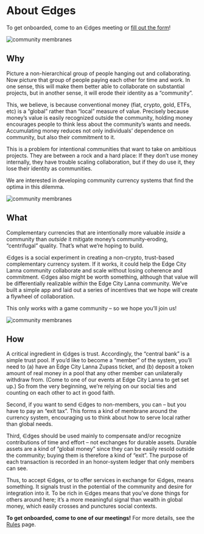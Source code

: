 # About ∈dges

To get onboarded, come to an ∈dges meeting or [fill out the form](/onboard)!

![community membranes](/circles.png)

## Why

Picture a non-hierarchical group of people hanging out and collaborating. Now picture that group of people paying each other for time and work. In one sense, this will make them better able to collaborate on substantial projects, but in another sense, it will erode their identity as a “community”.

This, we believe, is because conventional money (fiat, crypto, gold, ETFs, etc) is a “global” rather than “local” measure of value. Precisely because money’s value is easily recognized outside the community, holding money encourages people to think less about the community’s wants and needs. Accumulating money reduces not only individuals’ dependence on community, but also their commitment to it.

This is a problem for intentional communities that want to take on ambitious projects. They are between a rock and a hard place: If they don’t use money internally, they have trouble scaling collaboration, but if they do use it, they lose their identity as communities.

We are interested in developing community currency systems that find the optima in this dilemma.

![community membranes](/circles.png)

## What

Complementary currencies that are intentionally more valuable *inside* a community than *outside* it mitigate money’s community-eroding, “centrifugal” quality. That’s what we’re hoping to build.

∈dges is a social experiment in creating a non-crypto, trust-based complementary currency system. If it works, it could help the Edge City Lanna community collaborate and scale without losing coherence and commitment. ∈dges also might be worth something, although that value will be differentially realizable *within* the Edge City Lanna community. We’ve built a simple app and laid out a series of incentives that we hope will create a flywheel of collaboration.

This only works with a game community – so we hope you’ll join us!

![community membranes](/circles.png)

## How

A critical ingredient in ∈dges is trust. Accordingly, the “central bank” is a simple trust pool. If you’d like to become a “member” of the system, you’ll need to (a) have an Edge City Lanna Zupass ticket, and (b) deposit a token amount of real money in a pool that any other member can unilaterally withdraw from. (Come to one of our events at Edge City Lanna to get set up.) So from the very beginning, we’re relying on our social ties and counting on each other to act in good faith.

Second, if you want to send ∈dges to non-members, you can – but you have to pay an “exit tax”. This forms a kind of membrane around the currency system, encouraging us to think about how to serve local rather than global needs.

Third, ∈dges should be used mainly to compensate and/or recognize contributions of time and effort – not exchanges for durable assets. Durable assets are a kind of “global money” since they can be easily resold outside the community; buying them is therefore a kind of “exit”. The purpose of each transaction is recorded in an honor-system ledger that only members can see.

Thus, to accept ∈dges, or to offer services in exchange for ∈dges, means something. It signals trust in the potential of the community and desire for integration into it. To be rich in ∈dges means that you’ve done things for others around here; it’s a more meaningful signal than wealth in global money, which easily crosses and punctures social contexts.

**To get onboarded, come to one of our meetings!** For more details, see the [Rules](/rules) page.
